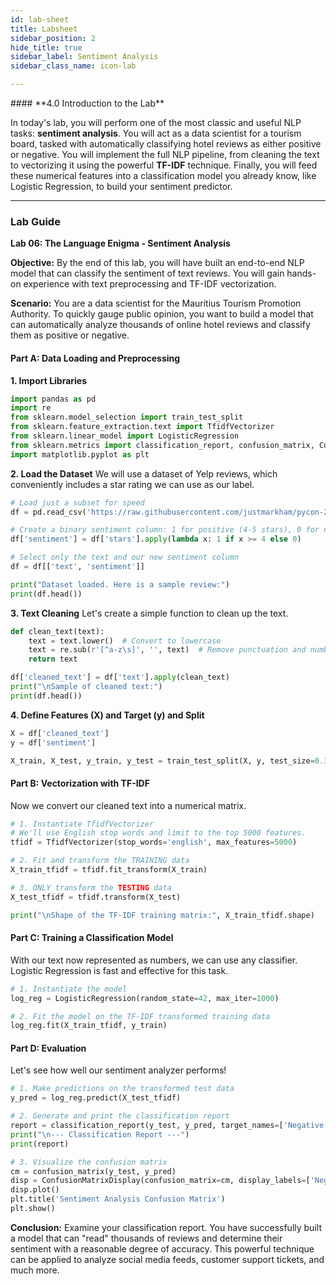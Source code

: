 ```yaml
---
id: lab-sheet
title: Labsheet
sidebar_position: 2
hide_title: true
sidebar_label: Sentiment Analysis
sidebar_class_name: icon-lab

---
```


<ModuleBanner />
#### **4.0 Introduction to the Lab**

In today's lab, you will perform one of the most classic and useful NLP tasks: **sentiment analysis**. You will act as a data scientist for a tourism board, tasked with automatically classifying hotel reviews as either positive or negative. You will implement the full NLP pipeline, from cleaning the text to vectorizing it using the powerful **TF-IDF** technique. Finally, you will feed these numerical features into a classification model you already know, like Logistic Regression, to build your sentiment predictor.

-----


### **Lab Guide**

**Lab 06: The Language Enigma - Sentiment Analysis**

**Objective:** By the end of this lab, you will have built an end-to-end NLP model that can classify the sentiment of text reviews. You will gain hands-on experience with text preprocessing and TF-IDF vectorization.

**Scenario:** You are a data scientist for the Mauritius Tourism Promotion Authority. To quickly gauge public opinion, you want to build a model that can automatically analyze thousands of online hotel reviews and classify them as positive or negative.

#### **Part A: Data Loading and Preprocessing**

**1. Import Libraries**

```python
import pandas as pd
import re
from sklearn.model_selection import train_test_split
from sklearn.feature_extraction.text import TfidfVectorizer
from sklearn.linear_model import LogisticRegression
from sklearn.metrics import classification_report, confusion_matrix, ConfusionMatrixDisplay
import matplotlib.pyplot as plt
```

**2. Load the Dataset**
We will use a dataset of Yelp reviews, which conveniently includes a star rating we can use as our label.

```python
# Load just a subset for speed
df = pd.read_csv('https://raw.githubusercontent.com/justmarkham/pycon-2016-tutorial/master/data/yelp.csv').sample(10000, random_state=42)

# Create a binary sentiment column: 1 for positive (4-5 stars), 0 for negative (1-3 stars)
df['sentiment'] = df['stars'].apply(lambda x: 1 if x >= 4 else 0)

# Select only the text and our new sentiment column
df = df[['text', 'sentiment']]

print("Dataset loaded. Here is a sample review:")
print(df.head())
```

**3. Text Cleaning**
Let's create a simple function to clean up the text.

```python
def clean_text(text):
    text = text.lower()  # Convert to lowercase
    text = re.sub(r'[^a-z\s]', '', text)  # Remove punctuation and numbers
    return text

df['cleaned_text'] = df['text'].apply(clean_text)
print("\nSample of cleaned text:")
print(df.head())
```

**4. Define Features (X) and Target (y) and Split**

```python
X = df['cleaned_text']
y = df['sentiment']

X_train, X_test, y_train, y_test = train_test_split(X, y, test_size=0.3, random_state=42, stratify=y)
```

#### **Part B: Vectorization with TF-IDF**

Now we convert our cleaned text into a numerical matrix.

```python
# 1. Instantiate TfidfVectorizer
# We'll use English stop words and limit to the top 5000 features.
tfidf = TfidfVectorizer(stop_words='english', max_features=5000)

# 2. Fit and transform the TRAINING data
X_train_tfidf = tfidf.fit_transform(X_train)

# 3. ONLY transform the TESTING data
X_test_tfidf = tfidf.transform(X_test)

print("\nShape of the TF-IDF training matrix:", X_train_tfidf.shape)
```

#### **Part C: Training a Classification Model**

With our text now represented as numbers, we can use any classifier. Logistic Regression is fast and effective for this task.

```python
# 1. Instantiate the model
log_reg = LogisticRegression(random_state=42, max_iter=1000)

# 2. Fit the model on the TF-IDF transformed training data
log_reg.fit(X_train_tfidf, y_train)
```

#### **Part D: Evaluation**

Let's see how well our sentiment analyzer performs\!

```python
# 1. Make predictions on the transformed test data
y_pred = log_reg.predict(X_test_tfidf)

# 2. Generate and print the classification report
report = classification_report(y_test, y_pred, target_names=['Negative', 'Positive'])
print("\n--- Classification Report ---")
print(report)

# 3. Visualize the confusion matrix
cm = confusion_matrix(y_test, y_pred)
disp = ConfusionMatrixDisplay(confusion_matrix=cm, display_labels=['Negative', 'Positive'])
disp.plot()
plt.title('Sentiment Analysis Confusion Matrix')
plt.show()
```

**Conclusion:**
Examine your classification report. You have successfully built a model that can "read" thousands of reviews and determine their sentiment with a reasonable degree of accuracy. This powerful technique can be applied to analyze social media feeds, customer support tickets, and much more.
